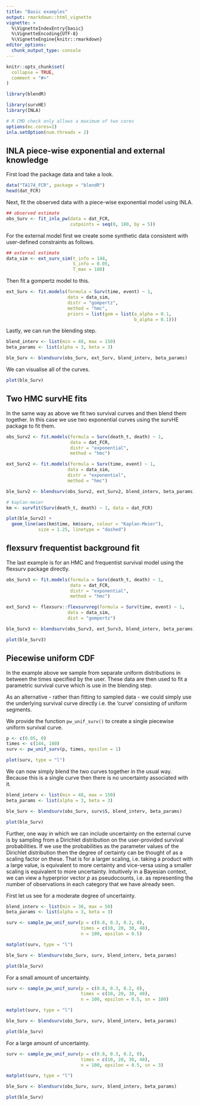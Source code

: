 ```yaml
---
title: "Basic examples"
output: rmarkdown::html_vignette
vignette: >
  %\VignetteIndexEntry{basic}
  %\VignetteEncoding{UTF-8}
  %\VignetteEngine{knitr::rmarkdown}
editor_options: 
  chunk_output_type: console
---
```


```r
knitr::opts_chunk$set(
  collapse = TRUE,
  comment = "#>"
)
```

```r
library(blendR)
```

```r
library(survHE)
library(INLA)
```

```r
# R CMD check only allows a maximum of two cores
options(mc.cores=2)
inla.setOption(num.threads = 2)
```


## INLA piece-wise exponential and external knowledge

First load the package data and take a look.

```r
data("TA174_FCR", package = "blendR")
head(dat_FCR)
```

Next, fit the observed data with a piece-wise exponential model using INLA.

```r
## observed estimate
obs_Surv <- fit_inla_pw(data = dat_FCR,
                        cutpoints = seq(0, 180, by = 5))
```

For the external model first we create some synthetic data consistent with user-defined constraints as follows.

```r
## external estimate
data_sim <- ext_surv_sim(t_info = 144,
                         S_info = 0.05,
                         T_max = 180)
```

Then fit a gompertz model to this.

```r
ext_Surv <- fit.models(formula = Surv(time, event) ~ 1,
                       data = data_sim,
                       distr = "gompertz",
                       method = "hmc",
                       priors = list(gom = list(a_alpha = 0.1,
                                                b_alpha = 0.1)))
```

Lastly, we can run the blending step.

```r
blend_interv <- list(min = 48, max = 150)
beta_params <- list(alpha = 3, beta = 3)

ble_Surv <- blendsurv(obs_Surv, ext_Surv, blend_interv, beta_params)
```

We can visualise all of the curves.

```r
plot(ble_Surv)
```

## Two HMC survHE fits

In the same way as above we fit two survival curves and then blend them together.
In this case we use two exponential curves using the survHE package to fit them.

```r
obs_Surv2 <- fit.models(formula = Surv(death_t, death) ~ 1,
                        data = dat_FCR,
                        distr = "exponential",
                        method = "hmc")

ext_Surv2 <- fit.models(formula = Surv(time, event) ~ 1,
                       data = data_sim,
                       distr = "exponential",
                       method = "hmc")
```

```r
ble_Surv2 <- blendsurv(obs_Surv2, ext_Surv2, blend_interv, beta_params)

# kaplan-meier
km <- survfit(Surv(death_t, death) ~ 1, data = dat_FCR)

plot(ble_Surv2) +
  geom_line(aes(km$time, km$surv, colour = "Kaplan-Meier"),
            size = 1.25, linetype = "dashed")
```

## flexsurv frequentist background fit

The last example is for an HMC and frequentist survival model using the flexsurv package directly.

```r
obs_Surv3 <- fit.models(formula = Surv(death_t, death) ~ 1,
                        data = dat_FCR,
                        distr = "exponential",
                        method = "hmc")

ext_Surv3 <- flexsurv::flexsurvreg(formula = Surv(time, event) ~ 1,
                       data = data_sim,
                       dist = "gompertz")

ble_Surv3 <- blendsurv(obs_Surv3, ext_Surv3, blend_interv, beta_params)

plot(ble_Surv3)
```


## Piecewise uniform CDF

In the example above we sample from separate uniform distributions in between the times specified by the user.
These data are then used to fit a parametric survival curve which is use in the blending step.

As an alternative - rather than fitting to sampled data - we could simply use the underlying survival curve directly i.e. the 'curve' consisting of uniform segments.

We provide the function `pw_unif_surv()` to create a single piecewise uniform survival curve.

```r
p <- c(0.05, 0)
times <- c(144, 180)
surv <- pw_unif_surv(p, times, epsilon = 1)

plot(surv, type = "l")
```

We can now simply blend the two curves together in the usual way.
Because this is a single curve then there is no uncertainty associated with it.

```r
blend_interv <- list(min = 48, max = 150)
beta_params <- list(alpha = 3, beta = 3)

ble_Surv <- blendsurv(obs_Surv, surv$S, blend_interv, beta_params)

plot(ble_Surv)
```

Further, one way in which we can include uncertainty on the external curve is by sampling from a Dirichlet distribution on the user-provided survival probabilities.
If we use the probabilities as the parameter values of the Dirichlet distribution then the degree of certainty can be thought of as a scaling factor on these.
That is for a larger scaling, i.e. taking a product with a large value, is equivalent to more certainty and vice-versa using a smaller scaling is equivalent to more uncertainty.
Intuitively in a Bayesian context, we can view a hyperprior vector $p$ as pseudocounts, i.e. as representing the number of observations in each category that we have already seen.

First let us see for a moderate degree of uncertainty.

```r
blend_interv <- list(min = 30, max = 50)
beta_params <- list(alpha = 3, beta = 3)

surv <- sample_pw_unif_surv(p = c(0.8, 0.3, 0.2, 0),
                            times = c(10, 20, 30, 48),
                            n = 100, epsilon = 0.5)

matplot(surv, type = "l")

ble_Surv <- blendsurv(obs_Surv, surv, blend_interv, beta_params)

plot(ble_Surv)
```

For a small amount of uncertainty.

```r
surv <- sample_pw_unif_surv(p = c(0.8, 0.3, 0.2, 0),
                            times = c(10, 20, 30, 48),
                            n = 100, epsilon = 0.5, sn = 100)

matplot(surv, type = "l")

ble_Surv <- blendsurv(obs_Surv, surv, blend_interv, beta_params)

plot(ble_Surv)
```

For a large amount of uncertainty.

```r
surv <- sample_pw_unif_surv(p = c(0.8, 0.3, 0.2, 0),
                            times = c(10, 20, 30, 48),
                            n = 100, epsilon = 0.5, sn = 3)

matplot(surv, type = "l")

ble_Surv <- blendsurv(obs_Surv, surv, blend_interv, beta_params)

plot(ble_Surv)
```

